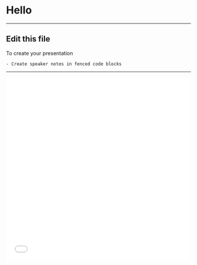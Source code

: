 

<Head>
  <title>Using Animations with CSS</title>
</Head>

# Hello

---

## Edit this file

To create your presentation

```notes
- Create speaker notes in fenced code blocks
```

---

<iframe
  width="500"
  height="500"
  src="//jsfiddle.net/Aflier/pehfos3e/embedded/"
  allowFullScreen="allowfullscreen"
  allowpaymentrequest="true"
  frameBorder="0"
/>

---

